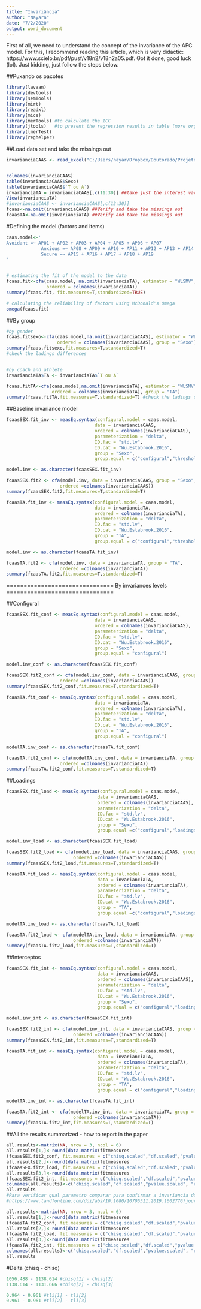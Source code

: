```yaml
---
title: "Invariância"
author: "Nayara"
date: "7/2/2020"
output: word_document
---
```


First of all, we need to understand the concept of the invariance of the AFC model. For this, I recommend reading this article, which is very didactic: https://www.scielo.br/pdf/pusf/v18n2/v18n2a05.pdf.
Got it done, good luck (lol). Just kidding, just follow the steps below.


##Puxando os pacotes
```r
library(lavaan)
library(devtools)
library(semTools)
library(mirt)
library(readxl)
library(mice)
library(merTools) #to calculate the ICC
library(jtools)   #to present the regression results in table (more organized) 
library(lmerTest)
library(reghelper) 
```


##Load data set and take the missings out
```r
invarianciaCAAS <- read_excel("C:/Users/nayar/Dropbox/Doutorado/Projeto Doutorado/Projeto/Estudo 2 - Validação CAAS/Validação AFC/ImpCAAS_treinador_atletaTodos.xlsx") ##Load data set


colnames(invarianciaCAAS)
table(invarianciaCAAS$Sexo)
table(invarianciaCAAS$`T ou A`)
invarianciaTA = invarianciaCAAS[,c(11:30)] ##take just the interest variables
View(invarianciaTA)
#invarianciaCAAS <- invarianciaCAAS[,c(12:30)]
fcaas<-na.omit(invarianciaCAAS) ##Verify and take the missings out
fcaasTA<-na.omit(invarianciaTA) ##Verify and take the missings out
```



#Defining the model (factors and items) 
```r
caas.model<-'
Avoidant =~ AP01 + AP02 + AP03 + AP04 + AP05 + AP06 + AP07
			 Anxious =~ AP08 + AP09 + AP10 + AP11 + AP12 + AP13 + AP14
			 Secure =~ AP15 + AP16 + AP17 + AP18 + AP19
'


# estimating the fit of the model to the data
fcaas.fit<-cfa(caas.model, na.omit(invarianciaTA), estimator = "WLSMV", 
               ordered = colnames(invarianciaTA))
summary(fcaas.fit, fit.measures=T,standardized=TRUE)

# calculating the reliability of factors using McDonald's Omega
omega(fcaas.fit) 
```


##By group
```r
#by gender
fcaas.fitsexo<-cfa(caas.model,na.omit(invarianciaCAAS), estimator = "WLSMV",
                   ordered = colnames(invarianciaCAAS), group = "Sexo")
summary(fcaas.fitsexo,fit.measures=T,standardized=T)
#check the ladings differences


#by coach and athlete
invarianciaTA$TA <- invarianciaTA$`T ou A`

fcaas.fitTA<-cfa(caas.model,na.omit(invarianciaTA), estimator = "WLSMV",
                 ordered = colnames(invarianciaTA), group = "TA")
summary(fcaas.fitTA,fit.measures=T,standardized=T) #check the ladings differences
```



##Baseline invariance model
```r
fcaasSEX.fit_inv <- measEq.syntax(configural.model = caas.model,
                                 data = invarianciaCAAS,
                                 ordered = colnames(invarianciaCAAS),
                                 parameterization = "delta",
                                 ID.fac = "std.lv",
                                 ID.cat = "Wu.Estabrook.2016",
                                 group = "Sexo",
                                 group.equal = c("configural","thresholds","loadings"))

model.inv <- as.character(fcaasSEX.fit_inv)

fcaasSEX.fit2 <- cfa(model.inv, data = invarianciaCAAS, group = "Sexo",
                    ordered =colnames(invarianciaCAAS))
summary(fcaasSEX.fit2,fit.measures=T,standardized=T)
```



```r
fcaasTA.fit_inv <- measEq.syntax(configural.model = caas.model,
                                 data = invarianciaTA,
                                 ordered = colnames(invarianciaTA),
                                 parameterization = "delta",
                                 ID.fac = "std.lv",
                                 ID.cat = "Wu.Estabrook.2016",
                                 group = "TA",
                                 group.equal = c("configural","thresholds","loadings"))

model.inv <- as.character(fcaasTA.fit_inv)

fcaasTA.fit2 <- cfa(model.inv, data = invarianciaTA, group = "TA",
                    ordered =colnames(invarianciaTA))
summary(fcaasTA.fit2,fit.measures=T,standardized=T)
```


===============================
By invariances levels
===============================

##Configural
```r
fcaasSEX.fit_conf <- measEq.syntax(configural.model = caas.model,
                                 data = invarianciaCAAS,
                                 ordered = colnames(invarianciaCAAS),
                                 parameterization = "delta",
                                 ID.fac = "std.lv",
                                 ID.cat = "Wu.Estabrook.2016",
                                 group = "Sexo",
                                 group.equal = "configural")

model.inv_conf <- as.character(fcaasSEX.fit_conf)

fcaasSEX.fit2_conf <- cfa(model.inv_conf, data = invarianciaCAAS, group = "Sexo",
                    ordered =colnames(invarianciaCAAS))
summary(fcaasSEX.fit2_conf,fit.measures=T,standardized=T)
```


```r
fcaasTA.fit_conf <- measEq.syntax(configural.model = caas.model,
                                 data = invarianciaTA,
                                 ordered = colnames(invarianciaTA),
                                 parameterization = "delta",
                                 ID.fac = "std.lv",
                                 ID.cat = "Wu.Estabrook.2016",
                                 group = "TA",
                                 group.equal = "configural")

modelTA.inv_conf <- as.character(fcaasTA.fit_conf)

fcaasTA.fit2_conf <- cfa(modelTA.inv_conf, data = invarianciaTA, group = "TA",
                    ordered =colnames(invarianciaTA))
summary(fcaasTA.fit2_conf,fit.measures=T,standardized=T)
```




##Loadings
```r
fcaasSEX.fit_load <- measEq.syntax(configural.model = caas.model,
                                  data = invarianciaCAAS,
                                  ordered = colnames(invarianciaCAAS),
                                  parameterization = "delta",
                                  ID.fac = "std.lv",
                                  ID.cat = "Wu.Estabrook.2016",
                                  group = "Sexo",
                                  group.equal =c("configural","loadings"))

model.inv_load <- as.character(fcaasSEX.fit_load)

fcaasSEX.fit2_load <- cfa(model.inv_load, data = invarianciaCAAS, group = "Sexo",
                         ordered =colnames(invarianciaCAAS))
summary(fcaasSEX.fit2_load,fit.measures=T,standardized=T)
```


```r
fcaasTA.fit_load <- measEq.syntax(configural.model = caas.model,
                                  data = invarianciaTA,
                                  ordered = colnames(invarianciaTA),
                                  parameterization = "delta",
                                  ID.fac = "std.lv",
                                  ID.cat = "Wu.Estabrook.2016",
                                  group = "TA",
                                  group.equal =c("configural","loadings"))

modelTA.inv_load <- as.character(fcaasTA.fit_load)

fcaasTA.fit2_load <- cfa(modelTA.inv_load, data = invarianciaTA, group = "TA",
                         ordered =colnames(invarianciaTA))
summary(fcaasTA.fit2_load,fit.measures=T,standardized=T)
```


##Interceptos
```r
fcaasSEX.fit_int <- measEq.syntax(configural.model = caas.model,
                                  data = invarianciaCAAS,
                                  ordered = colnames(invarianciaCAAS),
                                  parameterization = "delta",
                                  ID.fac = "std.lv",
                                  ID.cat = "Wu.Estabrook.2016",
                                  group = "Sexo",
                                  group.equal = c("configural","loadings","intercepts"))

model.inv_int <- as.character(fcaasSEX.fit_int)

fcaasSEX.fit2_int <- cfa(model.inv_int, data = invarianciaCAAS, group = "Sexo",
                         ordered =colnames(invarianciaCAAS))
summary(fcaasSEX.fit2_int,fit.measures=T,standardized=T)
```


```r
fcaasTA.fit_int <- measEq.syntax(configural.model = caas.model,
                                  data = invarianciaTA,
                                  ordered = colnames(invarianciaTA),
                                  parameterization = "delta",
                                  ID.fac = "std.lv",
                                  ID.cat = "Wu.Estabrook.2016",
                                  group = "TA",
                                  group.equal = c("configural","loadings","intercepts"))

modelTA.inv_int <- as.character(fcaasTA.fit_int)

fcaasTA.fit2_int <- cfa(modelTA.inv_int, data = invarianciaTA, group = "TA",
                         ordered =colnames(invarianciaTA))
summary(fcaasTA.fit2_int,fit.measures=T,standardized=T)
```



##All the results summarized - how to report in the paper
```r
all.results<-matrix(NA, nrow = 3, ncol = 6)
all.results[1,]<-round(data.matrix(fitmeasures
(fcaasSEX.fit2_conf, fit.measures = c("chisq.scaled","df.scaled","pvalue.scaled", "rmsea.scaled", "cfi.scaled", "tli.scaled"))), digits=3)
all.results[2,]<-round(data.matrix(fitmeasures
(fcaasSEX.fit2_load, fit.measures = c("chisq.scaled","df.scaled","pvalue.scaled", "rmsea.scaled", "cfi.scaled", "tli.scaled"))), digits=3)
all.results[3,]<-round(data.matrix(fitmeasures
(fcaasSEX.fit2_int, fit.measures = c("chisq.scaled","df.scaled","pvalue.scaled", "rmsea.scaled", "cfi.scaled", "tli.scaled"))), digits=3)
colnames(all.results)<-c("chisq.scaled","df.scaled","pvalue.scaled", "rmsea.scaled", "cfi.scaled", "tli.scaled")
all.results
#Para verificar qual parametro comparar para confirmar a invariancia do modelo, ver:
#https://www.tandfonline.com/doi/abs/10.1080/10705511.2019.1602776?journalCode=hsem20. Tem uma tabela otima, baseada em alguns criterios (numero de fatores, n dos grupos, etc.)
```



```r
all.results<-matrix(NA, nrow = 3, ncol = 6)
all.results[1,]<-round(data.matrix(fitmeasures
(fcaasTA.fit2_conf, fit.measures = c("chisq.scaled","df.scaled","pvalue.scaled", "rmsea.scaled", "cfi.scaled", "tli.scaled"))), digits=3)
all.results[2,]<-round(data.matrix(fitmeasures
(fcaasTA.fit2_load, fit.measures = c("chisq.scaled","df.scaled","pvalue.scaled", "rmsea.scaled", "cfi.scaled", "tli.scaled"))), digits=3)
all.results[3,]<-round(data.matrix(fitmeasures
(fcaasTA.fit2_int, fit.measures = c("chisq.scaled","df.scaled","pvalue.scaled", "rmsea.scaled", "cfi.scaled", "tli.scaled"))), digits=3)
colnames(all.results)<-c("chisq.scaled","df.scaled","pvalue.scaled", "rmsea.scaled", "cfi.scaled", "tli.scaled")
all.results
```


#Delta (chisq - chisq)
```r
1056.488 - 1138.614 #chisq[1] - chisq[2]
1138.614 - 1131.666 #chisq[2] - chisq[3]

0.964 - 0.961 #tli[1] - tli[2]
0.961 - 0.961 #tli[2] - tli[3]
```




























